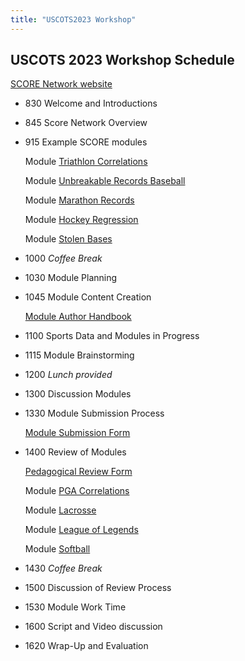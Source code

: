 ```yaml
---
title: "USCOTS2023 Workshop"
---
```


## USCOTS 2023 Workshop Schedule

[SCORE Network website](https://scorenetwork.org/){target="_blank"}

* 830  	Welcome and Introductions

* 845 	Score Network Overview  

* 915 	Example SCORE modules

  Module [Triathlon Correlations](https://isle.stat.cmu.edu/SCORE/ironman_triathlon/){target="_blank"}

  Module [Unbreakable Records Baseball](https://isle.stat.cmu.edu/SCORE/Unbreakable_Records_Baseball_Hits/){target="_blank"}

  Module [Marathon Records](https://isle.stat.cmu.edu/SCORE/Marathons_SCORE_Template/){target="_blank"}
  
  Module [Hockey Regression](https://isle.stat.cmu.edu/SCORE/NHLShots/){target="_blank"}
  
  Module [Stolen Bases](https://isle.stat.cmu.edu/SCORE/stolen-bases-module/){target="_blank"}


* 1000  _Coffee Break_

* 1030 	Module Planning

* 1045  Module Content Creation 

  [Module Author Handbook](https://drive.google.com/file/d/1bCYSqy1sr-ppDtOJno9XdWho38QfcFl8/view?usp=share_link){target="_blank"}

* 1100  Sports Data and Modules in Progress

* 1115  Module Brainstorming

* 1200  _Lunch provided_

* 1300  Discussion Modules

* 1330  Module Submission Process
  
  [Module Submission Form](https://docs.google.com/forms/d/e/1FAIpQLScvIGzM_Q66D1XHApMPY8Cfq3TRCT7MfQsbg6rUM8sO8jKNeg/viewform){target="_blank"}

* 1400  Review of Modules
  
  [Pedagogical Review Form ](https://forms.gle/yFux4dEkUQstSMfa7){target="_blank"}
  
  Module [PGA Correlations ](https://isle.stat.cmu.edu/SCORE/PGA_drive_putt){target="_blank"}
  
  Module [Lacrosse](https://isle.stat.cmu.edu/SCORE/lacrosse_nll_vs_pll){target="_blank"}
  
  Module [League of Legends](https://isle.stat.cmu.edu/SCORE/league_of_legends/){target="_blank"}

  Module [Softball](https://isle.stat.cmu.edu/SCORE/softball_merging_tables/){target="_blank"}


* 1430  _Coffee Break_

* 1500  Discussion of Review Process

* 1530  Module Work Time

* 1600  Script and Video discussion

* 1620  Wrap-Up and Evaluation




